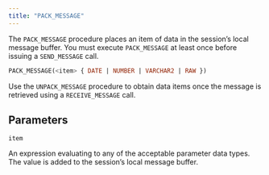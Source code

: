 ```yaml
---
title: "PACK_MESSAGE"
---
```


The `PACK_MESSAGE` procedure places an item of data in the session’s local message buffer. You must execute `PACK_MESSAGE` at least once before issuing a `SEND_MESSAGE` call.

```sql
PACK_MESSAGE(<item> { DATE | NUMBER | VARCHAR2 | RAW })
```

Use the `UNPACK_MESSAGE` procedure to obtain data items once the message is retrieved using a `RECEIVE_MESSAGE` call.

## Parameters

`item`

 An expression evaluating to any of the acceptable parameter data types. The value is added to the session’s local message buffer.
